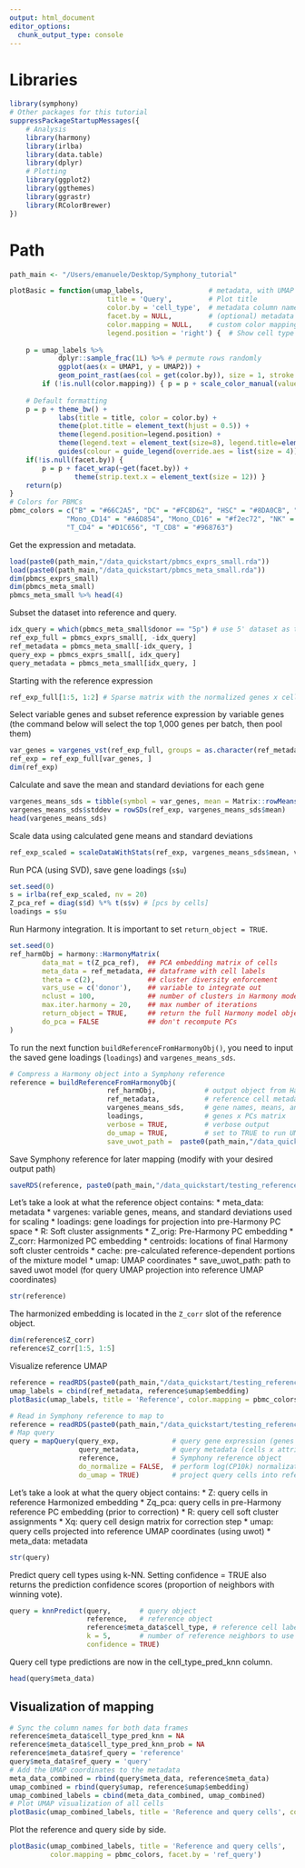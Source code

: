 ```yaml
---
output: html_document
editor_options: 
  chunk_output_type: console
---
```



# Libraries
```r
library(symphony)
# Other packages for this tutorial
suppressPackageStartupMessages({
    # Analysis
    library(harmony)
    library(irlba)
    library(data.table)
    library(dplyr)
    # Plotting
    library(ggplot2)
    library(ggthemes)
    library(ggrastr)
    library(RColorBrewer)
})
```

# Path
```r
path_main <- "/Users/emanuele/Desktop/Symphony_tutorial"
```



```r
plotBasic = function(umap_labels,                # metadata, with UMAP labels in UMAP1 and UMAP2 slots
                        title = 'Query',         # Plot title
                        color.by = 'cell_type',  # metadata column name for coloring
                        facet.by = NULL,         # (optional) metadata column name for faceting
                        color.mapping = NULL,    # custom color mapping
                        legend.position = 'right') {  # Show cell type legend
    
    p = umap_labels %>%
            dplyr::sample_frac(1L) %>% # permute rows randomly
            ggplot(aes(x = UMAP1, y = UMAP2)) + 
            geom_point_rast(aes(col = get(color.by)), size = 1, stroke = 0.4, shape = 16)
        if (!is.null(color.mapping)) { p = p + scale_color_manual(values = color.mapping) }
    
    # Default formatting
    p = p + theme_bw() +
            labs(title = title, color = color.by) + 
            theme(plot.title = element_text(hjust = 0.5)) +
            theme(legend.position=legend.position) +
            theme(legend.text = element_text(size=8), legend.title=element_text(size=12)) + 
            guides(colour = guide_legend(override.aes = list(size = 4))) + guides(alpha = 'none')
    if(!is.null(facet.by)) {
        p = p + facet_wrap(~get(facet.by)) +
                theme(strip.text.x = element_text(size = 12)) }    
    return(p)
}
# Colors for PBMCs
pbmc_colors = c("B" = "#66C2A5", "DC" = "#FC8D62", "HSC" = "#8DA0CB", "MK" = "#E78AC3", 
              "Mono_CD14" = "#A6D854", "Mono_CD16" = "#f2ec72", "NK" = "#62AAEA", 
              "T_CD4" = "#D1C656", "T_CD8" = "#968763")
```



Get the expression and metadata.
```r
load(paste0(path_main,"/data_quickstart/pbmcs_exprs_small.rda"))
load(paste0(path_main,"/data_quickstart/pbmcs_meta_small.rda"))
dim(pbmcs_exprs_small)
dim(pbmcs_meta_small)
pbmcs_meta_small %>% head(4)
```

Subset the dataset into reference and query.
```r
idx_query = which(pbmcs_meta_small$donor == "5p") # use 5' dataset as the query
ref_exp_full = pbmcs_exprs_small[, -idx_query]
ref_metadata = pbmcs_meta_small[-idx_query, ]
query_exp = pbmcs_exprs_small[, idx_query]
query_metadata = pbmcs_meta_small[idx_query, ]
```

Starting with the reference expression
```r
ref_exp_full[1:5, 1:2] # Sparse matrix with the normalized genes x cells matrix
```


Select variable genes and subset reference expression by variable genes (the command below will select the top 1,000 genes per batch, then pool them)
```r
var_genes = vargenes_vst(ref_exp_full, groups = as.character(ref_metadata[['donor']]), topn = 1000)
ref_exp = ref_exp_full[var_genes, ]
dim(ref_exp)
```



Calculate and save the mean and standard deviations for each gene
```r
vargenes_means_sds = tibble(symbol = var_genes, mean = Matrix::rowMeans(ref_exp))
vargenes_means_sds$stddev = rowSDs(ref_exp, vargenes_means_sds$mean)
head(vargenes_means_sds)
```

Scale data using calculated gene means and standard deviations
```r
ref_exp_scaled = scaleDataWithStats(ref_exp, vargenes_means_sds$mean, vargenes_means_sds$stddev, 1)
```



Run PCA (using SVD), save gene loadings (`s$u`)
```r
set.seed(0)
s = irlba(ref_exp_scaled, nv = 20)
Z_pca_ref = diag(s$d) %*% t(s$v) # [pcs by cells]
loadings = s$u
```

Run Harmony integration. It is important to set `return_object = TRUE`.
```r
set.seed(0)
ref_harmObj = harmony::HarmonyMatrix(
        data_mat = t(Z_pca_ref),  ## PCA embedding matrix of cells
        meta_data = ref_metadata, ## dataframe with cell labels
        theta = c(2),             ## cluster diversity enforcement
        vars_use = c('donor'),    ## variable to integrate out
        nclust = 100,             ## number of clusters in Harmony model
        max.iter.harmony = 20,    ## max number of iterations
        return_object = TRUE,     ## return the full Harmony model object
        do_pca = FALSE            ## don't recompute PCs
)
```

To run the next function `buildReferenceFromHarmonyObj()`, you need to input the saved gene loadings (`loadings`) and `vargenes_means_sds`.
```r
# Compress a Harmony object into a Symphony reference
reference = buildReferenceFromHarmonyObj(
                        ref_harmObj,            # output object from HarmonyMatrix()
                        ref_metadata,           # reference cell metadata
                        vargenes_means_sds,     # gene names, means, and std devs for scaling
                        loadings,               # genes x PCs matrix
                        verbose = TRUE,         # verbose output
                        do_umap = TRUE,         # set to TRUE to run UMAP
                        save_uwot_path =  paste0(path_main,"/data_quickstart/testing_uwot_model_1")) # file path to save uwot model
```

Save Symphony reference for later mapping (modify with your desired output path)
```r
saveRDS(reference, paste0(path_main,"/data_quickstart/testing_reference1.rds"))
```

Let's take a look at what the reference object contains:
* meta_data: metadata
* vargenes: variable genes, means, and standard deviations used for scaling
* loadings: gene loadings for projection into pre-Harmony PC space
* R: Soft cluster assignments
* Z_orig: Pre-Harmony PC embedding
* Z_corr: Harmonized PC embedding
* centroids: locations of final Harmony soft cluster centroids
* cache: pre-calculated reference-dependent portions of the mixture model
* umap: UMAP coordinates
* save_uwot_path: path to saved uwot model (for query UMAP projection into reference UMAP coordinates)
```r
str(reference)
```


The harmonized embedding is located in the `Z_corr` slot of the reference object.
```r
dim(reference$Z_corr)
reference$Z_corr[1:5, 1:5]
```

Visualize reference UMAP
```r
reference = readRDS(paste0(path_main,"/data_quickstart/testing_reference1.rds"))
umap_labels = cbind(ref_metadata, reference$umap$embedding)
plotBasic(umap_labels, title = 'Reference', color.mapping = pbmc_colors)
```


```r
# Read in Symphony reference to map to
reference = readRDS(paste0(path_main,"/data_quickstart/testing_reference1.rds"))
# Map query
query = mapQuery(query_exp,             # query gene expression (genes x cells)
                 query_metadata,        # query metadata (cells x attributes)
                 reference,             # Symphony reference object
                 do_normalize = FALSE,  # perform log(CP10k) normalization on query
                 do_umap = TRUE)        # project query cells into reference UMAP
```

Let's take a look at what the query object contains:
* Z: query cells in reference Harmonized embedding
* Zq_pca: query cells in pre-Harmony reference PC embedding (prior to correction)
* R: query cell soft cluster assignments
* Xq: query cell design matrix for correction step
* umap: query cells projected into reference UMAP coordinates (using uwot)
* meta_data: metadata
```r
str(query)
```



Predict query cell types using k-NN. Setting confidence = TRUE also returns the prediction confidence scores (proportion of neighbors with winning vote).
```r
query = knnPredict(query,       # query object
                   reference,   # reference object
                   reference$meta_data$cell_type, # reference cell labels for training
                   k = 5,       # number of reference neighbors to use for prediction
                   confidence = TRUE)
```

Query cell type predictions are now in the cell_type_pred_knn column.
```r
head(query$meta_data)
```

## Visualization of mapping
```r
# Sync the column names for both data frames
reference$meta_data$cell_type_pred_knn = NA
reference$meta_data$cell_type_pred_knn_prob = NA
reference$meta_data$ref_query = 'reference'
query$meta_data$ref_query = 'query'
# Add the UMAP coordinates to the metadata
meta_data_combined = rbind(query$meta_data, reference$meta_data)
umap_combined = rbind(query$umap, reference$umap$embedding)
umap_combined_labels = cbind(meta_data_combined, umap_combined)
# Plot UMAP visualization of all cells
plotBasic(umap_combined_labels, title = 'Reference and query cells', color.by = 'ref_query')
```

Plot the reference and query side by side.
```r
plotBasic(umap_combined_labels, title = 'Reference and query cells', 
          color.mapping = pbmc_colors, facet.by = 'ref_query')
``` 








